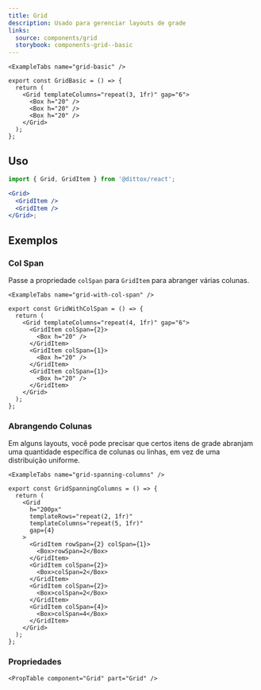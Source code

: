 ```yaml
---
title: Grid
description: Usado para gerenciar layouts de grade
links:
  source: components/grid
  storybook: components-grid--basic
---
```


```
<ExampleTabs name="grid-basic" />
```

```tsx
export const GridBasic = () => {
  return (
    <Grid templateColumns="repeat(3, 1fr)" gap="6">
      <Box h="20" />
      <Box h="20" />
      <Box h="20" />
    </Grid>
  );
};
```

## Uso

```jsx
import { Grid, GridItem } from '@dittox/react';

<Grid>
  <GridItem />
  <GridItem />
</Grid>;
```

## Exemplos

### Col Span

Passe a propriedade `colSpan` para `GridItem` para abranger várias colunas.

```
<ExampleTabs name="grid-with-col-span" />
```

```tsx
export const GridWithColSpan = () => {
  return (
    <Grid templateColumns="repeat(4, 1fr)" gap="6">
      <GridItem colSpan={2}>
        <Box h="20" />
      </GridItem>
      <GridItem colSpan={1}>
        <Box h="20" />
      </GridItem>
      <GridItem colSpan={1}>
        <Box h="20" />
      </GridItem>
    </Grid>
  );
};
```

### Abrangendo Colunas

Em alguns layouts, você pode precisar que certos itens de grade abranjam uma quantidade específica de colunas ou linhas, em vez de uma distribuição uniforme.

```
<ExampleTabs name="grid-spanning-columns" />
```

```tsx
export const GridSpanningColumns = () => {
  return (
    <Grid
      h="200px"
      templateRows="repeat(2, 1fr)"
      templateColumns="repeat(5, 1fr)"
      gap={4}
    >
      <GridItem rowSpan={2} colSpan={1}>
        <Box>rowSpan=2</Box>
      </GridItem>
      <GridItem colSpan={2}>
        <Box>colSpan=2</Box>
      </GridItem>
      <GridItem colSpan={2}>
        <Box>colSpan=2</Box>
      </GridItem>
      <GridItem colSpan={4}>
        <Box>colSpan=4</Box>
      </GridItem>
    </Grid>
  );
};
```

### Propriedades

```
<PropTable component="Grid" part="Grid" />
```
